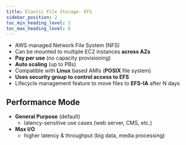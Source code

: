 ```yaml
---
title: Elastic File Storage- EFS
sidebar_position: 2
toc_min_heading_level: 2
toc_max_heading_level: 6
---
```


<TOCInline toc={toc} minHeadingLevel={2} maxHeadingLevel={6} />

- AWS managed Network File System (NFS)
- Can be mounted to multiple EC2 instances **across AZs**
- **Pay per use** (no capacity provisioning)
- **Auto scaling** (up to PBs)
- Compatible with **Linux** based AMIs (**POSIX** file system)
- **Uses security group to control access to EFS**
- Lifecycle management feature to move files to **EFS-IA** after N days

## Performance Mode
- **General Purpose** (default)
  - latency-sensitive use cases (web server, CMS, etc.)
- **Max I/O**
  - higher latency & throughput (big data, media processing)